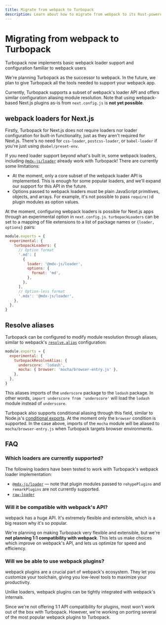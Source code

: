 ```yaml
---
title: Migrate from webpack to Turbopack
description: Learn about how to migrate from webpack to its Rust-powered successor, Turbopack.
---
```



# Migrating from webpack to Turbopack

<Callout type="info">
  Turbopack now implements basic webpack loader support and configuration familiar to webpack users
</Callout>

We're planning Turbopack as the successor to webpack. In the future, we plan to give Turbopack all the tools needed to support your webpack app.

Currently, Turbopack supports a subset of webpack's loader API and offers similar configuration aliasing module resolution. Note that using webpack-based Next.js plugins as-is from `next.config.js` is **not yet possible**.

## webpack loaders for Next.js

Firstly, Turbopack for Next.js does not require loaders nor loader configuration for built-in functionality, just as they aren't required for Next.js. There's no need for `css-loader`, `postcss-loader`, or `babel-loader` if you're just using `@babel/preset-env`.

If you need loader support beyond what's built in, some webpack loaders, including [`@mdx-js/loader`](https://mdxjs.com/packages/loader/) already work with Turbopack! There are currently some limitations:

- At the moment, only a core subset of the webpack loader API is implemented. This is enough for some popular loaders, and we'll expand our support for this API in the future.
- Options passed to webpack loaders must be plain JavaScript primitives, objects, and arrays. For example, it's not possible to pass `require()`d plugin modules as option values.

At the moment, configuring webpack loaders is possible for Next.js apps through an experimental option in `next.config.js`. `turbopackLoaders` can be set to a mapping of file extensions to a list of package names or `{loader, options}` pairs:

```js filename="next.config.js"
module.exports = {
  experimental: {
    turbopackLoaders: {
      // Option format
      '.md': [
        {
          loader: '@mdx-js/loader',
          options: {
            format: 'md',
          },
        },
      ],
      // Option-less format
      '.mdx': '@mdx-js/loader',
    },
  },
}
```

## Resolve aliases

Turbopack can be configured to modify module resolution through aliases, similar to webpack's [`resolve.alias`](https://webpack.js.org/configuration/resolve/#resolvealias) configuration:

```js filename="next.config.js"
module.exports = {
  experimental: {
    turbopackResolveAlias: {
      underscore: 'lodash',
      mocha: { browser: 'mocha/browser-entry.js' },
    },
  },
}
```

This aliases imports of the `underscore` package to the `lodash` package. In other words, `import underscore from 'underscore'` will load the `lodash` module instead of `underscore`.

Turbopack also supports conditional aliasing through this field, similar to Node.js's [conditional exports](https://nodejs.org/docs/latest-v18.x/api/packages.html#conditional-exports). At the moment only the `browser` condition is supported. In the case above, imports of the `mocha` module will be aliased to `mocha/browser-entry.js` when Turbopack targets browser environments.

## FAQ

### Which loaders are currently supported?

The following loaders have been tested to work with Turbopack's webpack loader implementation:

- [`@mdx-js/loader`](https://mdxjs.com/packages/loader/) — note that plugin modules passed to `rehypePlugins` and `remarkPlugins` are not currently supported.
- [`raw-loader`](https://www.npmjs.com/package/raw-loader)

### Will it be compatible with webpack's API?

webpack has a huge API. It's extremely flexible and extensible, which is a big reason why it's so popular.

We're planning on making Turbopack very flexible and extensible, but we're **not planning 1:1 compatibility with webpack**. This lets us make choices which improve on webpack's API, and lets us optimize for speed and efficiency.

### Will we be able to use webpack plugins?

webpack plugins are a crucial part of webpack's ecosystem. They let you customize your toolchain, giving you low-level tools to maximize your productivity.

Unlike loaders, webpack plugins can be tightly integrated with webpack's internals.

Since we're not offering 1:1 API compatibility for plugins, most won't work out of the box with Turbopack. However, we're working on porting several of the most popular webpack plugins to Turbopack.
